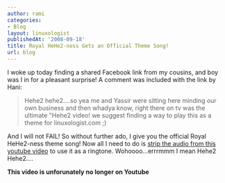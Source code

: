 ```yaml
---
author: rami
categories:
- Blog
layout: linuxologist
publishedAt: '2008-09-18'
title: Royal HeHe2-ness Gets an Official Theme Song!
url: blog
---
```


I woke up today finding a shared Facebook link from my cousins, and boy was I in for a pleasant surprise! A comment was included with the link by Hani:

> Hehe2 hehe2....so yea me and Yassir were sitting here minding our own business and then whadya know, right there on tv was the ultimate "Hehe2 video! we suggest finding a way to play this as a theme for linuxologist.com ;)

And I will not FAIL! So without further ado, I give you the official Royal HeHe2-ness theme song! Now all I need to do is [strip the audio from this youtube video](/2008/03/10/downloading-music-the-1337-way) to use it as a ringtone. Wohoooo...errrmmm I mean Hehe2 Hehe2....
  
**This video is unforunately no longer on Youtube**